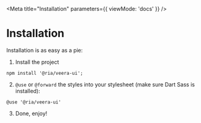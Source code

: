 
<Meta title="Installation" parameters={{ viewMode: 'docs' }} />

# Installation

Installation is as easy as a pie: 

1. Install the project
```
npm install '@ria/veera-ui';
``` 

2. `@use` or `@forward` the styles into your stylesheet (make sure Dart Sass is installed):
```
@use '@ria/veera-ui'
``` 

3. Done, enjoy!
